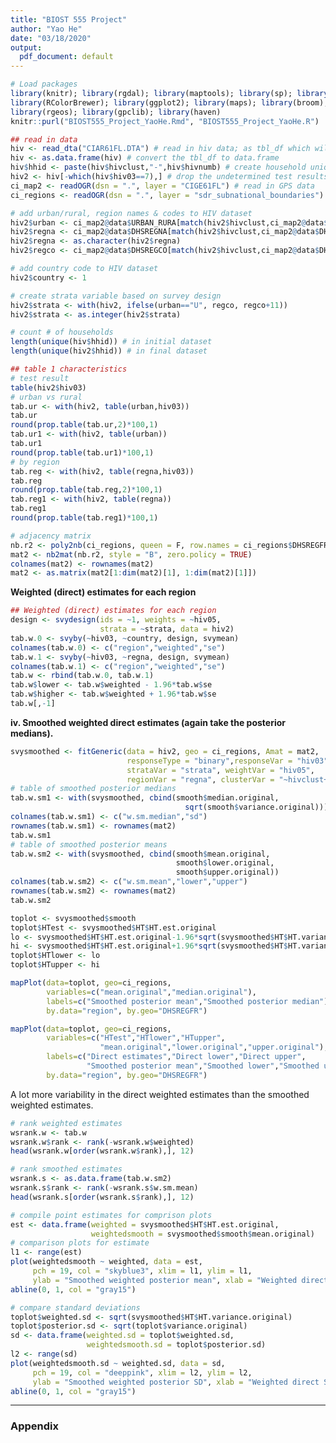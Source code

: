 ```yaml
---
title: "BIOST 555 Project"
author: "Yao He"
date: "03/18/2020"
output:
  pdf_document: default
---
```


```r
# Load packages
library(knitr); library(rgdal); library(maptools); library(sp); library(spdep); library(SpatialEpi); 
library(RColorBrewer); library(ggplot2); library(maps); library(broom); library(INLA); library(SUMMER); library(survey);
library(rgeos); library(gpclib); library(haven)
knitr::purl("BIOST555_Project_YaoHe.Rmd", "BIOST555_Project_YaoHe.R")
```

```r
## read in data
hiv <- read_dta("CIAR61FL.DTA") # read in hiv data; as tbl_df which will cause problem w/i fitGeneric fx
hiv <- as.data.frame(hiv) # convert the tbl_df to data.frame
hiv$hhid <- paste(hiv$hivclust,"-",hiv$hivnumb) # create household unique id
hiv2 <- hiv[-which(hiv$hiv03==7),] # drop the undetermined test results; there were 4 people
ci_map2 <- readOGR(dsn = ".", layer = "CIGE61FL") # read in GPS data
ci_regions <- readOGR(dsn = ".", layer = "sdr_subnational_boundaries") # read in regional boundaries

# add urban/rural, region names & codes to HIV dataset
hiv2$urban <- ci_map2@data$URBAN_RURA[match(hiv2$hivclust,ci_map2@data$DHSCLUST)]
hiv2$regna <- ci_map2@data$DHSREGNA[match(hiv2$hivclust,ci_map2@data$DHSCLUST)]
hiv2$regna <- as.character(hiv2$regna)
hiv2$regco <- ci_map2@data$DHSREGCO[match(hiv2$hivclust,ci_map2@data$DHSCLUST)]

# add country code to HIV dataset
hiv2$country <- 1

# create strata variable based on survey design
hiv2$strata <- with(hiv2, ifelse(urban=="U", regco, regco+11))
hiv2$strata <- as.integer(hiv2$strata)

# count # of households
length(unique(hiv$hhid)) # in initial dataset
length(unique(hiv2$hhid)) # in final dataset

```

```r
## table 1 characteristics
# test result
table(hiv2$hiv03)
# urban vs rural
tab.ur <- with(hiv2, table(urban,hiv03)) 
tab.ur
round(prop.table(tab.ur,2)*100,1)
tab.ur1 <- with(hiv2, table(urban)) 
tab.ur1
round(prop.table(tab.ur1)*100,1)
# by region
tab.reg <- with(hiv2, table(regna,hiv03))
tab.reg
round(prop.table(tab.reg,2)*100,1)
tab.reg1 <- with(hiv2, table(regna)) 
tab.reg1
round(prop.table(tab.reg1)*100,1)

```

```r
# adjacency matrix
nb.r2 <- poly2nb(ci_regions, queen = F, row.names = ci_regions$DHSREGFR)
mat2 <- nb2mat(nb.r2, style = "B", zero.policy = TRUE)
colnames(mat2) <- rownames(mat2)
mat2 <- as.matrix(mat2[1:dim(mat2)[1], 1:dim(mat2)[1]])

```

**Weighted (direct) estimates for each region**

```r
## Weighted (direct) estimates for each region
design <- svydesign(ids = ~1, weights = ~hiv05, 
                    strata = ~strata, data = hiv2)
tab.w.0 <- svyby(~hiv03, ~country, design, svymean)
colnames(tab.w.0) <- c("region","weighted","se")
tab.w.1 <- svyby(~hiv03, ~regna, design, svymean)
colnames(tab.w.1) <- c("region","weighted","se")
tab.w <- rbind(tab.w.0, tab.w.1)
tab.w$lower <- tab.w$weighted - 1.96*tab.w$se
tab.w$higher <- tab.w$weighted + 1.96*tab.w$se
tab.w[,-1]

```

**iv. Smoothed weighted direct estimates (again take the posterior medians).**

```r
svysmoothed <- fitGeneric(data = hiv2, geo = ci_regions, Amat = mat2, 
                          responseType = "binary",responseVar = "hiv03", 
                          strataVar = "strata", weightVar = "hiv05",
                          regionVar = "regna", clusterVar = "~hivclust+hivnumb", CI = 0.95)
# table of smoothed posterior medians
tab.w.sm1 <- with(svysmoothed, cbind(smooth$median.original, 
                                       sqrt(smooth$variance.original)))
colnames(tab.w.sm1) <- c("w.sm.median","sd")
rownames(tab.w.sm1) <- rownames(mat2)
tab.w.sm1
# table of smoothed posterior means
tab.w.sm2 <- with(svysmoothed, cbind(smooth$mean.original,
                                     smooth$lower.original,
                                     smooth$upper.original))
colnames(tab.w.sm2) <- c("w.sm.mean","lower","upper")
rownames(tab.w.sm2) <- rownames(mat2)
tab.w.sm2

```

```r
toplot <- svysmoothed$smooth
toplot$HTest <- svysmoothed$HT$HT.est.original
lo <- svysmoothed$HT$HT.est.original-1.96*sqrt(svysmoothed$HT$HT.variance.original)
hi <- svysmoothed$HT$HT.est.original+1.96*sqrt(svysmoothed$HT$HT.variance.original)
toplot$HTlower <- lo
toplot$HTupper <- hi

mapPlot(data=toplot, geo=ci_regions,
        variables=c("mean.original","median.original"),
        labels=c("Smoothed posterior mean","Smoothed posterior median"),
        by.data="region", by.geo="DHSREGFR")

mapPlot(data=toplot, geo=ci_regions,
        variables=c("HTest","HTlower","HTupper",
                    "mean.original","lower.original","upper.original"),
        labels=c("Direct estimates","Direct lower","Direct upper",
                 "Smoothed posterior mean","Smoothed lower","Smoothed upper"),
        by.data="region", by.geo="DHSREGFR")

```

A lot more variability in the direct weighted estimates than the smoothed weighted estimates.

```r
# rank weighted estimates
wsrank.w <- tab.w
wsrank.w$rank <- rank(-wsrank.w$weighted)
head(wsrank.w[order(wsrank.w$rank),], 12)

# rank smoothed estimates
wsrank.s <- as.data.frame(tab.w.sm2)
wsrank.s$rank <- rank(-wsrank.s$w.sm.mean)
head(wsrank.s[order(wsrank.s$rank),], 12)

```

```r
# compile point estimates for comprison plots
est <- data.frame(weighted = svysmoothed$HT$HT.est.original,
                  weightedsmooth = svysmoothed$smooth$mean.original)
# comparison plots for estimate
l1 <- range(est)
plot(weightedsmooth ~ weighted, data = est,
     pch = 19, col = "skyblue3", xlim = l1, ylim = l1,
     ylab = "Smoothed weighted posterior mean", xlab = "Weighted direct estimates")
abline(0, 1, col = "gray15")

```

```r
# compare standard deviations
toplot$weighted.sd <- sqrt(svysmoothed$HT$HT.variance.original)
toplot$posterior.sd <- sqrt(toplot$variance.original)
sd <- data.frame(weighted.sd = toplot$weighted.sd,
                 weightedsmooth.sd = toplot$posterior.sd)
l2 <- range(sd)
plot(weightedsmooth.sd ~ weighted.sd, data = sd,
     pch = 19, col = "deeppink", xlim = l2, ylim = l2,
     ylab = "Smoothed weighted posterior SD", xlab = "Weighted direct SD")
abline(0, 1, col = "gray15")

```


***

### Appendix


```r
```
